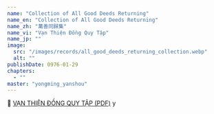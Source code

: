 ```yaml
---
name: "Collection of All Good Deeds Returning"
name_en: "Collection of All Good Deeds Returning"
name_zh: "萬善同歸集"
name_vi: "Vạn Thiện Đồng Quy Tập"
name_jp: ""
image:
  src: "/images/records/all_good_deeds_returning_collection.webp"
  alt: ""
publishDate: 0976-01-29
chapters:
  - ""  
master: "yongming_yanshou"
---
```


📖 <a href="https://hoavouu.com/images/file/_x5aNWAx0QgQAGtw/vanthiendongquy.pdf" target="_blank">VẠN THIỆN ĐỒNG QUY TẬP (PDF)</a>
y
